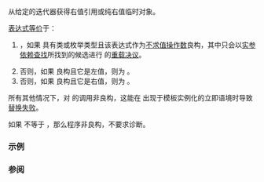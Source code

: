 {{cpp/ranges/title|iter_move}}
{{cpp/iterator/navbar}}

{{dcl begin}}
{{dcl header|iterator}}
{{dcl|notes={{mark custpt}}|since=c++20|1=
inline namespace /* 未指定 */ {
    inline constexpr /* 未指定 */ iter_move = /* 未指定 */;
}
}}
{{dcl h|调用签名}}
{{dcl|since=c++20|1=
template&lt; class T &gt;
    requires /* 见下文 */
constexpr decltype(auto) iter_move( T&amp;&amp; t ) noexcept(/* 见下文 */);
}}
{{dcl end}}

从给定的迭代器获得右值引用或纯右值临时对象。

{{c|ranges::iter_move(t)}} [[cpp/language/expressions#表达式等价|表达式等价]]于：
# {{c|iter_move(t)}}，如果 {{c|t}} 具有类或枚举类型且该表达式作为[[cpp/language/expressions#潜在求值表达式|不求值操作数]]良构，其中只会以[[cpp/language/adl|实参依赖查找]]所找到的候选进行 {{tt|iter_move}} 的[[cpp/language/overload resolution|重载决议]]。
# 否则，如果 {{c|*t}} 良构且它是左值，则为 {{c|std::move(*t)}}。
# 否则，如果 {{c|*t}} 良构且它是右值，则为 {{c|*t}}。

所有其他情况下，对 {{tt|ranges::iter_move}} 的调用非良构，这能在 {{c|ranges::iter_move(e)}} 出现于模板实例化的立即语境时导致[[cpp/language/sfinae|替换失败]]。

如果 {{c|ranges::iter_move(e)}} 不等于 {{c|*e}}，那么程序非良构，不要求诊断。

{{cpp/ranges/cpo}}

===示例===
{{example}}

===参阅===
{{dsc begin}}
{{dsc inc|cpp/iterator/adaptor/dsc iter_move|reverse_iterator}}
{{dsc inc|cpp/iterator/adaptor/dsc iter_move|move_iterator}}
{{dsc end}}

{{langlinks|en|es|ja}}